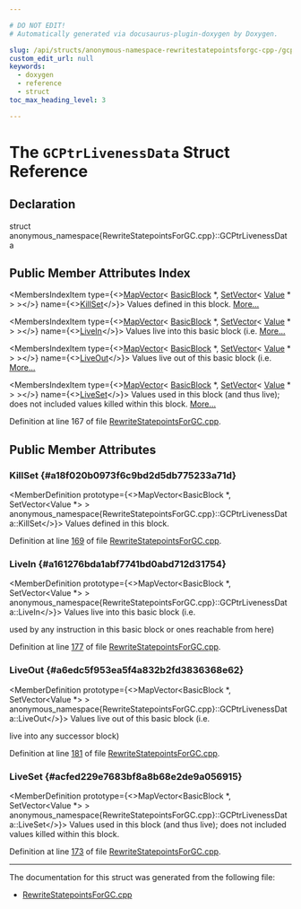 ```yaml
---

# DO NOT EDIT!
# Automatically generated via docusaurus-plugin-doxygen by Doxygen.

slug: /api/structs/anonymous-namespace-rewritestatepointsforgc-cpp-/gcptrlivenessdata
custom_edit_url: null
keywords:
  - doxygen
  - reference
  - struct
toc_max_heading_level: 3

---
```





# The `GCPtrLivenessData` Struct Reference

<DoxygenPage pluginConfig={pluginConfig}>



## Declaration

<CodeBlock>struct anonymous_namespace{RewriteStatepointsForGC.cpp}::GCPtrLivenessData</CodeBlock>

## Public Member Attributes Index

<MembersIndex>

<MembersIndexItem
  type={<><a href="/docs/api/classes/llvm/mapvector">MapVector</a>&lt; <a href="/docs/api/classes/llvm/basicblock">BasicBlock</a> &#42;, <a href="/docs/api/classes/llvm/setvector">SetVector</a>&lt; <a href="/docs/api/classes/llvm/value">Value</a> &#42; &gt; &gt;</>}
  name={<><a href="#a18f020b0973f6c9bd2d5db775233a71d">KillSet</a></>}>
Values defined in this block. <a href="#a18f020b0973f6c9bd2d5db775233a71d">More...</a>
</MembersIndexItem>

<MembersIndexItem
  type={<><a href="/docs/api/classes/llvm/mapvector">MapVector</a>&lt; <a href="/docs/api/classes/llvm/basicblock">BasicBlock</a> &#42;, <a href="/docs/api/classes/llvm/setvector">SetVector</a>&lt; <a href="/docs/api/classes/llvm/value">Value</a> &#42; &gt; &gt;</>}
  name={<><a href="#a161276bda1abf7741bd0abd712d31754">LiveIn</a></>}>
Values live into this basic block (i.e. <a href="#a161276bda1abf7741bd0abd712d31754">More...</a>
</MembersIndexItem>

<MembersIndexItem
  type={<><a href="/docs/api/classes/llvm/mapvector">MapVector</a>&lt; <a href="/docs/api/classes/llvm/basicblock">BasicBlock</a> &#42;, <a href="/docs/api/classes/llvm/setvector">SetVector</a>&lt; <a href="/docs/api/classes/llvm/value">Value</a> &#42; &gt; &gt;</>}
  name={<><a href="#a6edc5f953ea5f4a832b2fd3836368e62">LiveOut</a></>}>
Values live out of this basic block (i.e. <a href="#a6edc5f953ea5f4a832b2fd3836368e62">More...</a>
</MembersIndexItem>

<MembersIndexItem
  type={<><a href="/docs/api/classes/llvm/mapvector">MapVector</a>&lt; <a href="/docs/api/classes/llvm/basicblock">BasicBlock</a> &#42;, <a href="/docs/api/classes/llvm/setvector">SetVector</a>&lt; <a href="/docs/api/classes/llvm/value">Value</a> &#42; &gt; &gt;</>}
  name={<><a href="#acfed229e7683bf8a8b68e2de9a056915">LiveSet</a></>}>
Values used in this block (and thus live); does not included values killed within this block. <a href="#acfed229e7683bf8a8b68e2de9a056915">More...</a>
</MembersIndexItem>

</MembersIndex>


Definition at line 167 of file <a href="/docs/api/files/lib/lib/transforms/lib/transforms/scalar/rewritestatepointsforgc-cpp">RewriteStatepointsForGC.cpp</a>.

<SectionDefinition>

## Public Member Attributes

### KillSet {#a18f020b0973f6c9bd2d5db775233a71d}

<MemberDefinition
  prototype={<>MapVector&lt;BasicBlock &#42;, SetVector&lt;Value &#42;&gt; &gt; anonymous&#95;namespace&#123;RewriteStatepointsForGC.cpp&#125;::GCPtrLivenessData::KillSet</>}>
Values defined in this block.

Definition at line <a href="/docs/api/files/lib/lib/transforms/lib/transforms/scalar/rewritestatepointsforgc-cpp/#l00169">169</a> of file <a href="/docs/api/files/lib/lib/transforms/lib/transforms/scalar/rewritestatepointsforgc-cpp">RewriteStatepointsForGC.cpp</a>.
</MemberDefinition>

### LiveIn {#a161276bda1abf7741bd0abd712d31754}

<MemberDefinition
  prototype={<>MapVector&lt;BasicBlock &#42;, SetVector&lt;Value &#42;&gt; &gt; anonymous&#95;namespace&#123;RewriteStatepointsForGC.cpp&#125;::GCPtrLivenessData::LiveIn</>}>
Values live into this basic block (i.e.

used by any instruction in this basic block or ones reachable from here)

Definition at line <a href="/docs/api/files/lib/lib/transforms/lib/transforms/scalar/rewritestatepointsforgc-cpp/#l00177">177</a> of file <a href="/docs/api/files/lib/lib/transforms/lib/transforms/scalar/rewritestatepointsforgc-cpp">RewriteStatepointsForGC.cpp</a>.
</MemberDefinition>

### LiveOut {#a6edc5f953ea5f4a832b2fd3836368e62}

<MemberDefinition
  prototype={<>MapVector&lt;BasicBlock &#42;, SetVector&lt;Value &#42;&gt; &gt; anonymous&#95;namespace&#123;RewriteStatepointsForGC.cpp&#125;::GCPtrLivenessData::LiveOut</>}>
Values live out of this basic block (i.e.

live into any successor block)

Definition at line <a href="/docs/api/files/lib/lib/transforms/lib/transforms/scalar/rewritestatepointsforgc-cpp/#l00181">181</a> of file <a href="/docs/api/files/lib/lib/transforms/lib/transforms/scalar/rewritestatepointsforgc-cpp">RewriteStatepointsForGC.cpp</a>.
</MemberDefinition>

### LiveSet {#acfed229e7683bf8a8b68e2de9a056915}

<MemberDefinition
  prototype={<>MapVector&lt;BasicBlock &#42;, SetVector&lt;Value &#42;&gt; &gt; anonymous&#95;namespace&#123;RewriteStatepointsForGC.cpp&#125;::GCPtrLivenessData::LiveSet</>}>
Values used in this block (and thus live); does not included values killed within this block.

Definition at line <a href="/docs/api/files/lib/lib/transforms/lib/transforms/scalar/rewritestatepointsforgc-cpp/#l00173">173</a> of file <a href="/docs/api/files/lib/lib/transforms/lib/transforms/scalar/rewritestatepointsforgc-cpp">RewriteStatepointsForGC.cpp</a>.
</MemberDefinition>

</SectionDefinition>

<hr/>

The documentation for this struct was generated from the following file:

<ul>
<li><a href="/docs/api/files/lib/lib/transforms/lib/transforms/scalar/rewritestatepointsforgc-cpp">RewriteStatepointsForGC.cpp</a></li>
</ul>

</DoxygenPage>
